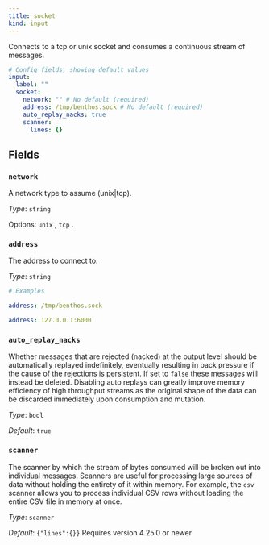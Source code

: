 ```yaml
---
title: socket
kind: input
---
```


Connects to a tcp or unix socket and consumes a continuous stream of messages.

```yml
# Config fields, showing default values
input:
  label: ""
  socket:
    network: "" # No default (required)
    address: /tmp/benthos.sock # No default (required)
    auto_replay_nacks: true
    scanner:
      lines: {}
```

## Fields

### `network`

A network type to assume (unix|tcp).


*Type*: `string`


Options:
`unix`
, `tcp`
.

### `address`

The address to connect to.


*Type*: `string`


```yml
# Examples

address: /tmp/benthos.sock

address: 127.0.0.1:6000
```

### `auto_replay_nacks`

Whether messages that are rejected (nacked) at the output level should be automatically replayed indefinitely, eventually resulting in back pressure if the cause of the rejections is persistent. If set to `false` these messages will instead be deleted. Disabling auto replays can greatly improve memory efficiency of high throughput streams as the original shape of the data can be discarded immediately upon consumption and mutation.


*Type*: `bool`

*Default*: `true`

### `scanner`

The scanner by which the stream of bytes consumed will be broken out into individual messages. Scanners are useful for processing large sources of data without holding the entirety of it within memory. For example, the `csv` scanner allows you to process individual CSV rows without loading the entire CSV file in memory at once.


*Type*: `scanner`

*Default*: `{"lines":{}}`
Requires version 4.25.0 or newer


